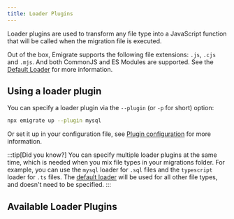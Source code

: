 ```yaml
---
title: Loader Plugins
---
```



Loader plugins are used to transform any file type into a JavaScript function that will be called when the migration file is executed.

Out of the box, Emigrate supports the following file extensions: `.js`, `.cjs` and `.mjs`. And both CommonJS and ES Modules are supported. See the [Default Loader](/loaders/default/) for more information.

## Using a loader plugin

You can specify a loader plugin via the `--plugin` (or `-p` for short) option:

```bash
npx emigrate up --plugin mysql
```

Or set it up in your configuration file, see [Plugin configuration](/reference/configuration/#plugins) for more information.

:::tip[Did you know?]
You can specify multiple loader plugins at the same time, which is needed when you mix file types in your migrations folder.
For example, you can use the `mysql` loader for `.sql` files and the `typescript` loader for `.ts` files.
The [default loader](/plugins/loaders/default/) will be used for all other file types, and doesn't need to be specified.
:::

## Available Loader Plugins

<CardGrid>
  <LinkCard title="Default Loader" href="/plugins/loaders/default/" description="The loader responsible for loading .js, .cjs and .mjs files" />
  <LinkCard title="MySQL Loader" href="/plugins/loaders/mysql/" description="Can load and execute .sql files against a MySQL database" />
</CardGrid>
